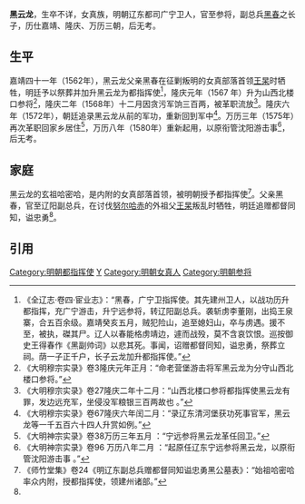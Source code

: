 {{otheruses|subject=辽东参将黑云龙|other=[[崇祯|崇祯]]年间的总兵黑云龙|黑云龙 (明朝万全武将)}}
'''黑云龙'''，生卒不详，女真族，明朝辽东都司广宁卫人，官至参将，副总兵[[黑春|黑春]]之长子，历仕嘉靖、隆庆、万历三朝，后无考。

== 生平 ==

嘉靖四十一年（1562年），黑云龙父亲黑春在征剿叛明的女真部落首领[[王杲|王杲]]时牺牲，明廷予以祭葬并加升黑云龙为都指挥使<ref name=":0">《全辽志·卷四·宦业志》：“黑春，广宁卫指挥使。其先建州卫人，以战功历升都指挥，充广宁游击，升宁远参将，转辽阳副总兵。袭斩虏李董刚，出捣王泉寨，合五百余级。嘉靖癸亥五月，贼犯险山，追至媳妇山，卒与虏遇。援不至，被执，磔其尸。辽人以春能格虏靖边，遽而战殁，莫不含哀饮恨。巡按御史王得春作《黑副帅词》以悲其死。事闻，诏赠都督同知，谥忠勇，祭葬立祠。荫一子正千户，长子云龙加升都指挥使。”</ref>，隆庆元年（1567 年）升为山西北楼口参将<ref> 《大明穆宗实录》卷3隆庆元年正月：“命老营堡游击将军黑云龙为分守山西北楼口参将。” </ref>，隆庆二年（1568年）十二月因贪污军饷三百两，被革职流放<ref>《大明穆宗实录》卷27隆庆二年十二月：“山西北楼口参将都指挥使黑云龙有罪，发边远充军，坐侵没军粮银三百两故也 。”</ref>。隆庆六年（1572年），朝廷追录黑云龙从前的军功，重新回到军中<ref> 《大明穆宗实录》卷67隆庆六年闰二月：“录辽东清河堡获功死事官军，黑云龙等一千五百六十四人升赏如例。” </ref>。万历三年（1575年）再次革职回家乡居住<ref> 《大明神宗实录》卷38万历三年五月 ：“宁远参将黑云龙革任回卫。” </ref>，万历八年（1580年）重新起用，以原衔管沈阳游击事<ref>《大明神宗实录》卷96 万历八年二月 ：“起原任辽东宁远参将黑云龙，以原衔管沈阳游击事 。”</ref>，后无考。

== 家庭 ==
黑云龙的玄祖哈密哈，是内附的女真部落首领，被明朝授予都指挥使<ref>《师竹堂集》卷24《明辽东副总兵赠都督同知谥忠勇黑公墓表》：“始祖哈密哈率众内附，授都指挥使，领建州诸部。”</ref>。父亲黑春，官至辽阳副总兵，在讨伐[[努尔哈赤|努尔哈赤]]的外祖父[[王杲|王杲]]叛乱时牺牲，明廷追赠都督同知，谥忠勇<ref name=":0" />。

== 引用 ==
{{Reflist|2}}
{{DEFAULTSORT:H黑}}

[[Category:明朝都指挥使|Category:明朝都指挥使]]
[[Category:黑姓|Y]]
[[Category:明朝女真人|Category:明朝女真人]]
[[Category:明朝参将|Category:明朝参将]]